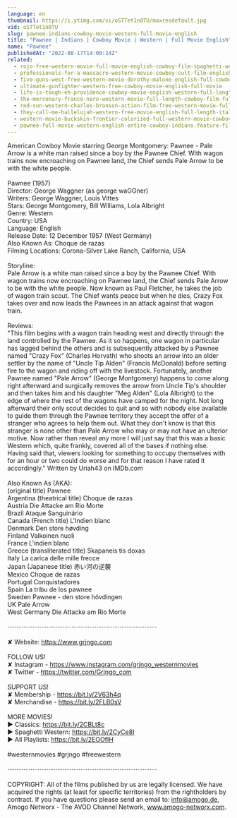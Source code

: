 ```yaml
---
language: en
thumbnail: https://i.ytimg.com/vi/oSTTet1n0TU/maxresdefault.jpg
vid: oSTTet1n0TU
slug: pawnee-indians-cowboy-movie-western-full-movie-english
title: "Pawnee | Indians | Cowboy Movie | Western | Full Movie English"
name: "Pawnee"
publishedAt: "2022-08-17T14:00:24Z"
related:
  - rojo-free-western-movie-full-movie-english-cowboy-film-spaghetti-western
  - professionals-for-a-massacre-western-movie-cowboy-cult-film-english-free-full-movie
  - five-guns-west-free-western-movie-dorothy-malone-english-full-cowboy-film-full-movie
  - ultimate-gunfighter-western-free-cowboy-movie-english-full-movie
  - life-is-tough-eh-providence-cowboy-movie-english-western-full-length
  - the-mercenary-franco-nero-western-movie-full-length-cowboy-film-full-movie
  - red-sun-western-charles-bronson-action-film-free-western-movie-full-length-english-hd
  - they-call-me-hallelujah-western-free-movie-english-full-length-italian-western-feature-film
  - western-movie-buckskin-frontier-colorized-full-western-movie-cowboys-ranch-film
  - pawnee-full-movie-western-english-entire-cowboy-indians-feature-film-free-full-westerns
---
```


American Cowboy Movie starring George Montgomery: Pawnee - Pale Arrow is a white man raised since a boy by the Pawnee Chief. With wagon trains now encroaching on Pawnee land, the Chief sends Pale Arrow to be with the white people.<br />
<br />
Pawnee (1957)<br />
Director: George Waggner (as george waGGner)<br />
Writers: George Waggner, Louis Vittes <br />
Stars: George Montgomery, Bill Williams, Lola Albright<br />
Genre: Western<br />
Country: USA<br />
Language: English<br />
Release Date: 12 December 1957 (West Germany) <br />
Also Known As: Choque de razas <br />
Filming Locations: Corona-Silver Lake Ranch, California, USA<br />
<br />
Storyline:<br />
Pale Arrow is a white man raised since a boy by the Pawnee Chief. With wagon trains now encroaching on Pawnee land, the Chief sends Pale Arrow to be with the white people. Now known as Paul Fletcher, he takes the job of wagon train scout. The Chief wants peace but when he dies, Crazy Fox takes over and now leads the Pawnees in an attack against that wagon train.<br />
<br />
Reviews:<br />
"This film begins with a wagon train heading west and directly through the land controlled by the Pawnee. As it so happens, one wagon in particular has lagged behind the others and is subsequently attacked by a Pawnee named "Crazy Fox" (Charles Horvath) who shoots an arrow into an older settler by the name of "Uncle Tip Alden" (Francis McDonald) before setting fire to the wagon and riding off with the livestock. Fortunately, another Pawnee named "Pale Arrow" (George Montgomery) happens to come along right afterward and surgically removes the arrow from Uncle Tip's shoulder and then takes him and his daughter "Meg Alden" (Lola Albright) to the edge of where the rest of the wagons have camped for the night. Not long afterward their only scout decides to quit and so with nobody else available to guide them through the Pawnee territory they accept the offer of a stranger who agrees to help them out. What they don't know is that this stranger is none other than Pale Arrow who may or may not have an ulterior motive. Now rather than reveal any more I will just say that this was a basic Western which, quite frankly, covered all of the bases if nothing else. Having said that, viewers looking for something to occupy themselves with for an hour or two could do worse and for that reason I have rated it accordingly." Written by Uriah43 on IMDb.com <br />
<br />
Also Known As (AKA):<br />
(original title) Pawnee<br />
Argentina (theatrical title) Choque de razas<br />
Austria Die Attacke am Rio Morte<br />
Brazil Ataque Sanguinário<br />
Canada (French title) L'Indien blanc<br />
Denmark Den store høvding<br />
Finland Valkoinen nuoli<br />
France L'indien blanc<br />
Greece (transliterated title) Skapaneis tis doxas<br />
Italy La carica delle mille frecce<br />
Japan (Japanese title) 赤い河の逆襲<br />
Mexico Choque de razas<br />
Portugal Conquistadores<br />
Spain La tribu de los pawnee<br />
Sweden Pawnee - den store hövdingen<br />
UK Pale Arrow<br />
West Germany Die Attacke am Rio Morte<br />
<br />
····················································································<br />
<br />
✘ Website: https://www.grjngo.com<br />
<br />
FOLLOW US!<br />
✘ Instagram - https://www.instagram.com/grjngo_westernmovies<br />
✘ Twitter - https://twitter.com/Grjngo_com<br />
<br />
SUPPORT US!<br />
✘ Membership - https://bit.ly/2V63h4q<br />
✘ Merchandise - https://bit.ly/2FLB0sV<br />
<br />
MORE MOVIES! <br />
► Classics: https://bit.ly/2CBLt8c <br />
► Spaghetti Western: https://bit.ly/2CyCe8I <br />
► All Playlists: https://bit.ly/2EOOfIH <br />
<br />
#westernmovies #grjngo #freewestern<br />
<br />
····················································································<br />
<br />
COPYRIGHT: All of the films published by us are legally licensed. We have acquired the rights (at least for specific territories) from the rightholders by contract. If you have questions please send an email to: info@amogo.de, Amogo Networx - The AVOD Channel Network, www.amogo-networx.com.